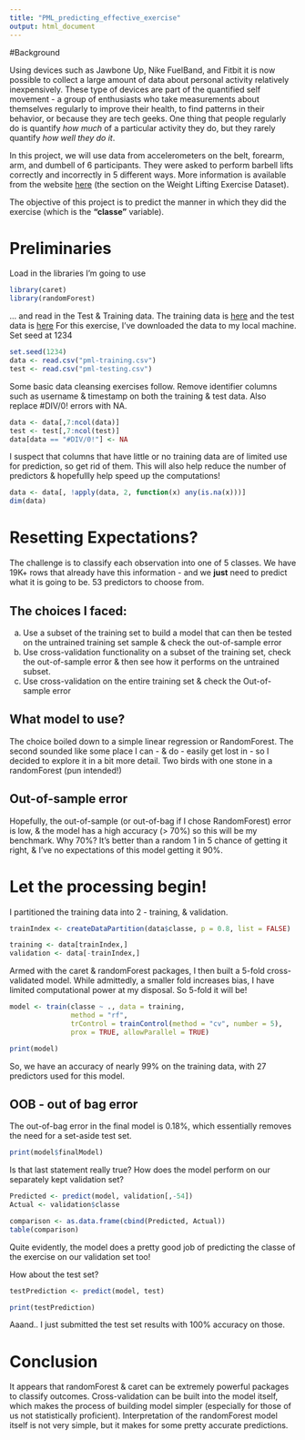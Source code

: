 ```yaml
---
title: "PML_predicting_effective_exercise"
output: html_document
---
```


#Background

Using devices such as Jawbone Up, Nike FuelBand, and Fitbit it is now possible to collect a large amount of data about personal activity relatively inexpensively. These type of devices are part of the quantified self movement - a group of enthusiasts who take measurements about themselves regularly to improve their health, to find patterns in their behavior, or because they are tech geeks. One thing that people regularly do is quantify *how much* of a particular activity they do, but they rarely quantify *how well they do it*. 

In this project, we will use data from accelerometers on the belt, forearm, arm, and dumbell of 6 participants. They were asked to perform barbell lifts correctly and incorrectly in 5 different ways. More information is available from the website [here](http://groupware.les.inf.puc-rio.br/har) (the section on the Weight Lifting Exercise Dataset). 

The objective of this project is to predict the manner in which they did the exercise (which is the **"classe"** variable). 


# Preliminaries
Load in the libraries I'm going to use

```r
library(caret)
library(randomForest)

```


... and read in the Test & Training data. The training data is [here](https://d396qusza40orc.cloudfront.net/predmachlearn/pml-training.csv) and the test data is [here](https://d396qusza40orc.cloudfront.net/predmachlearn/pml-testing.csv) For this exercise, I've downloaded the data to my local machine. Set seed at 1234
 
```r
set.seed(1234)
data <- read.csv("pml-training.csv")
test <- read.csv("pml-testing.csv")
```


Some basic data cleansing exercises follow. Remove identifier columns such as username & timestamp on both the training & test data. Also replace #DIV/0! errors with NA.

```r
data <- data[,7:ncol(data)]
test <- test[,7:ncol(test)]
data[data == "#DIV/0!"] <- NA

```

I suspect that columns that have little or no training data are of limited use for prediction, so get rid of them. This will also help reduce the number of predictors & hopefullly help speed up the computations!

```r
data <- data[, !apply(data, 2, function(x) any(is.na(x)))]
dim(data)
```


# Resetting Expectations? 
The challenge is to classify each observation into one of 5 classes. We have 19K+ rows that already have this information - and we **just** need to predict what it is going to be. 
53 predictors to choose from. 

## The choices I faced:

a. Use a subset of the training set to build a model that can then be tested on the untrained training set sample & check the out-of-sample error 
b. Use cross-validation functionality on a subset of the training set, check the out-of-sample error & then see how it performs on the untrained subset.
c. Use cross-validation on the entire training set & check the Out-of-sample error 

## What model to use?  
The choice boiled down to a simple linear regression or RandomForest. The second sounded like some place I can - & do - easily get lost in - so I decided to explore it in a bit more detail. Two birds with one stone in a randomForest (pun intended!) 

## Out-of-sample error
Hopefully, the out-of-sample (or out-of-bag if I chose RandomForest) error is low, & the model has a high accuracy (> 70%) so this will be my benchmark. Why 70%? It's better than a random 1 in 5 chance of getting it right, & I've no expectations of this model getting it 90%.


# Let the processing begin!

I partitioned the training data into 2 - training, & validation. 

```r
trainIndex <- createDataPartition(data$classe, p = 0.8, list = FALSE)

training <- data[trainIndex,]
validation <- data[-trainIndex,]

```


Armed with the caret & randomForest packages, I then built a 5-fold cross-validated model. While admittedly, a smaller fold increases bias, I have limited computational power at my disposal. So 5-fold it will be!

```r
model <- train(classe ~ ., data = training, 
               method = "rf", 
               trControl = trainControl(method = "cv", number = 5),
               prox = TRUE, allowParallel = TRUE)

print(model)
```

So, we have an accuracy of nearly 99% on the training data, with 27 predictors used for this model. 


## OOB - out of bag error
The out-of-bag error in the final model is 0.18%, which essentially removes the need for a set-aside test set.

```r
print(model$finalModel)

```

Is that last statement really true? How does the model perform on our separately kept validation set? 

```r
Predicted <- predict(model, validation[,-54])
Actual <- validation$classe

comparison <- as.data.frame(cbind(Predicted, Actual))
table(comparison)
```

Quite evidently, the model does a pretty good job of predicting the classe of the exercise on our validation set too!

How about the test set?

```r
testPrediction <- predict(model, test)

print(testPrediction)
```

Aaand.. I just submitted the test set results with 100% accuracy on those.


# Conclusion

It appears that randomForest & caret can be extremely powerful packages to classify outcomes. Cross-validation can be built into the model itself, which makes the process of building model simpler (especially for those of us not statistically proficient). Interpretation of the randomForest model itself is not very simple, but it makes for some pretty accurate predictions. 


